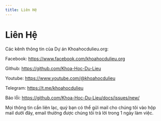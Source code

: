 ```yaml
---
title: Liên Hệ
---
```


# Liên Hệ

Các kênh thông tin của Dự án Khoahocdulieu.org:

Facebook: https://www.facebook.com/khoahocdulieu.org

Github: https://github.com/Khoa-Hoc-Du-Lieu

Youtube: https://www.youtube.com/@khoahocdulieu

Telegram: https://t.me/khoahocdulieu

Báo lỗi: https://github.com/Khoa-Hoc-Du-Lieu/docs/issues/new/

Mọi thông tin cần liên lạc, quý bạn có thể gửi mail cho chúng tôi vào hộp mail dưới đây, email thường được chúng tôi trả lời trong 1 ngày làm việc.

<CallToAction title="Email" description="contact@khoahocdulieu.org" link="mailto:contact@khoahocdulieu.org" button_title="Gửi Mail"/>

<CommunitySection />